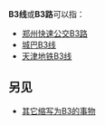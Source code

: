 {{线路名消歧义}}
'''B3线'''或'''B3路'''可以指：
* [[郑州快速公交B3路|郑州快速公交B3路]]
*[[城巴B3线|城巴B3线]]
*[[天津地铁B3线|天津地铁B3线]]
==另见==
* [[B3|其它缩写为B3的事物]]
{{disambig|cat=三字路线名消歧义}}